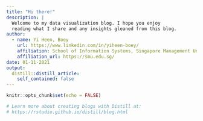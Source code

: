 ```yaml
---
title: "Hi there!"
description: |
  Welcome to my data visualization blog. I hope you enjoy 
  reading what I share and any insights gleaned from this blog. 
author:
  - name: Yi Heen, Boey
    url: https://www.linkedin.com/in/yiheen-boey/
    affiliation: School of Information Systems, Singapore Management University
    affiliation_url: https://smu.edu.sg/
date: 01-11-2021
output:
  distill::distill_article:
    self_contained: false
---
```


```r
knitr::opts_chunk$set(echo = FALSE)

# Learn more about creating blogs with Distill at:
# https://rstudio.github.io/distill/blog.html

```



